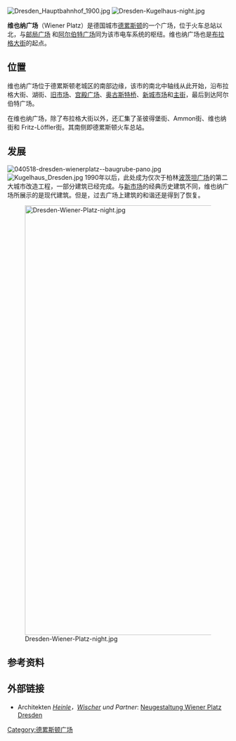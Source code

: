 [[File:Dresden_Hauptbahnhof_1900.jpg|thumb]]
[[File:Dresden-Kugelhaus-night.jpg|thumb]]

'''维也纳广场'''（Wiener Platz）是德国城市[[德累斯顿|德累斯顿]]的一个广场，位于火车总站以北，与[[邮局广场_(德累斯顿)|邮局广场]] 和[[阿尔伯特广场_(德累斯顿)|阿尔伯特广场]]同为该市电车系统的枢纽。维也纳广场也是[[布拉格大街_(德累斯顿)|布拉格大街]]的起点。

== 位置 ==
维也纳广场位于德累斯顿老城区的南部边缘，该市的南北中轴线从此开始，沿布拉格大街、湖街、[[旧市场_(德累斯顿)|旧市场]]、[[宫殿广场_(德累斯顿)|宫殿广场]]、[[奥古斯特桥|奥古斯特桥]]、[[新城市场_(德累斯顿)|新城市场]]和[[主街_(德累斯顿)|主街]]，最后到达阿尔伯特广场。

在维也纳广场，除了布拉格大街以外，还汇集了圣彼得堡街、Ammon街、维也纳街和 Fritz-Löffler街。其南侧即德累斯顿火车总站。
== 发展 ==
[[Image:040518-dresden-wienerplatz--baugrube-pano.jpg|thumb]]
[[File:Kugelhaus_Dresden.jpg|thumb]]
1990年以后，此处成为仅次于柏林[[波茨坦广场|波茨坦广场]]的第二大城市改造工程，一部分建筑已经完成。与[[新市场_(德累斯顿)|新市场]]的经典历史建筑不同，维也纳广场所展示的是现代建筑。但是，过去广场上建筑的和谐还是得到了恢复。

[[File:Dresden-Wiener-Platz-night.jpg|975px]]

==参考资料==
<references/>

==外部链接==
*Architekten ''[[Erwin_Heinle|Heinle]]，[[Robert_Wischer|Wischer]] und Partner'': [http://www.heinlewischerpartner.de/index.php?id=102&projekt=98-041 Neugestaltung Wiener Platz Dresden]{{dead link|date=2018年4月 |bot=InternetArchiveBot |fix-attempted=yes }}

[[Category:德累斯顿广场|Category:德累斯顿广场]]